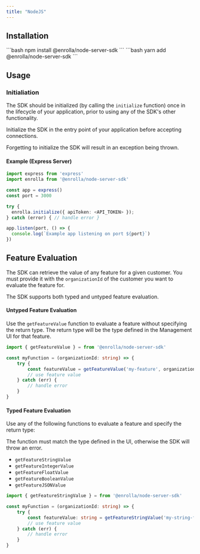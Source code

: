 ```yaml
---
title: "NodeJS"
---
```


## Installation

<Tabs>
  <Tab title="npm">
    ```bash
        npm install @enrolla/node-server-sdk
    ```
  </Tab>
  <Tab title="yarn">
    ```bash
        yarn add @enrolla/node-server-sdk
    ```
  </Tab>
</Tabs>

## Usage

### Initialiation

The SDK should be initialized (by calling the `initialize` function) once in the lifecycle of your application, prior to using any of the SDK's other functionality.

Initialize the SDK in the entry point of your application before accepting connections.

<Warning>Forgetting to initialize the SDK will result in an exception being thrown.</Warning>

#### Example (Express Server)
```ts
import express from 'express'
import enrolla from '@enrolla/node-server-sdk'

const app = express()
const port = 3000

try {
  enrolla.initialize({ apiToken: <API_TOKEN> });
} catch (error) { // handle error }

app.listen(port, () => {
  console.log(`Example app listening on port ${port}`)
})
```

## Feature Evaluation

The SDK can retrieve the value of any feature for a given customer. 
You must provide it with the `organizationId` of the customer you want to evaluate the feature for.

The SDK supports both typed and untyped feature evaluation.

#### Untyped Feature Evaluation

Use the `getFeatureValue` function to evaluate a feature without specifying the return type.
The return type will be the type defined in the Management UI for that feature.

```ts
import { getFeatureValue } = from '@enrolla/node-server-sdk'

const myFunction = (organizationId: string) => {
    try {
        const featureValue = getFeatureValue('my-feature', organizationId);
        // use feature value
    } catch (err) {
        // handle error
    }
}
```

#### Typed Feature Evaluation

Use any of the following functions to evaluate a feature and specify the return type:

<Warning>The function must match the type defined in the UI, otherwise the SDK will throw an error.</Warning>

- `getFeatureStringValue`
- `getFeatureIntegerValue`
- `getFeatureFloatValue`
- `getFeatureBooleanValue`
- `getFeatureJSONValue`


```ts
import { getFeatureStringValue } = from '@enrolla/node-server-sdk'

const myFunction = (organizationId: string) => {
    try {
        const featureValue: string = getFeatureStringValue('my-string-feature', organizationId);
        // use feature value
    } catch (err) {
        // handle error
    }
}
```
